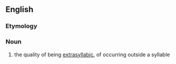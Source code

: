 ==English==

===Etymology===
{{suffix|extrasyllabic|ity}}

===Noun===
{{en-noun|-}}

# {{context|phonology|lang=en}} the quality of being [[extrasyllabic]], of occurring outside a syllable